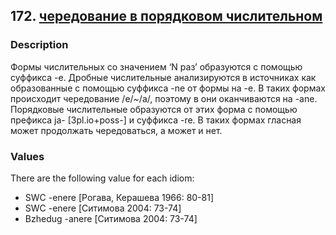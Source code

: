 ## 172. <a href =  'https://agricolamz.github.io/The_Circassian_Isoglosses_Database/172.html'>чередование в порядковом числительном</a>
### Description

Формы числительных со значением 'N раз' образуются с помощью суффикса -e. Дробные числительные анализируются в источниках как образованные с помощью суффикса -ne от формы на -e. В таких формах происходит чередование /e/~/a/, поэтому в они оканчиваются на -ane. Порядковые числительные образуются от этих форма с помощью префикса ja- [3pl.io+poss-] и суффикса -re. В таких формах гласная может продолжать чередоваться, а может и нет.

### Values
There are the following value for each idiom:

* SWC  -enere [Рогава, Керашева 1966: 80-81] 
* SWC  -enere [Ситимова 2004: 73-74] 
* Bzhedug  -anere [Ситимова 2004: 73-74] 

